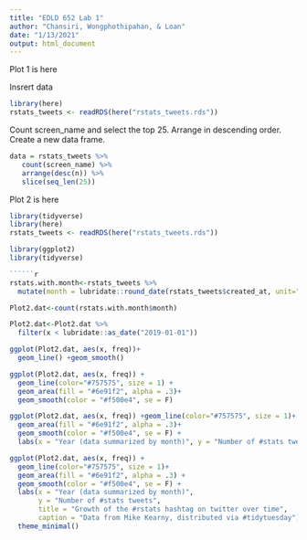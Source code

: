 ```yaml
---
title: "EDLD 652 Lab 1"
author: "Chansiri, Wongphothipahan, & Loan"
date: "1/13/2021"
output: html_document
---
```


Plot 1 is here

Insrert data


```r
library(here)
rstats_tweets <- readRDS(here("rstats_tweets.rds"))

```


Count screen_name and select the top 25. Arrange in descending order. Create a new data frame.

```r
data = rstats_tweets %>% 
   count(screen_name) %>%
   arrange(desc(n)) %>% 
   slice(seq_len(25))
```



Plot 2 is here

```r
library(tidyverse)
library(here)
rstats_tweets <- readRDS(here("rstats_tweets.rds"))
```

```r
library(ggplot2)
library(tidyverse)

``````r
rstats.with.month<-rstats_tweets %>% 
  mutate(month = lubridate::round_date(rstats_tweets$created_at, unit="month"))
```

```r
Plot2.dat<-count(rstats.with.month$month)
```

```r
Plot2.dat<-Plot2.dat %>% 
  filter(x < lubridate::as_date("2019-01-01"))
```


```r
ggplot(Plot2.dat, aes(x, freq))+ 
  geom_line() +geom_smooth()
```

```r
ggplot(Plot2.dat, aes(x, freq)) + 
  geom_line(color="#757575", size = 1) + 
  geom_area(fill = "#6e91f2", alpha = .3)+ 
  geom_smooth(color = "#f500e4", se = F)
```

```r
ggplot(Plot2.dat, aes(x, freq)) +geom_line(color="#757575", size = 1)+
  geom_area(fill = "#6e91f2", alpha = .3)+
  geom_smooth(color = "#f500e4", se = F) + 
  labs(x = "Year (data summarized by month)", y = "Number of #stats tweets", title = "Growth of the #rstats hashtag on twitter over time", caption = "Data from Mike Kearny, distributed via #tidytuesday")
```

```r
ggplot(Plot2.dat, aes(x, freq)) +
  geom_line(color="#757575", size = 1)+
  geom_area(fill = "#6e91f2", alpha = .3) + 
  geom_smooth(color = "#f500e4", se = F) + 
  labs(x = "Year (data summarized by month)", 
       y = "Number of #stats tweets", 
       title = "Growth of the #rstats hashtag on twitter over time", 
       caption = "Data from Mike Kearny, distributed via #tidytuesday") + 
  theme_minimal()
```




